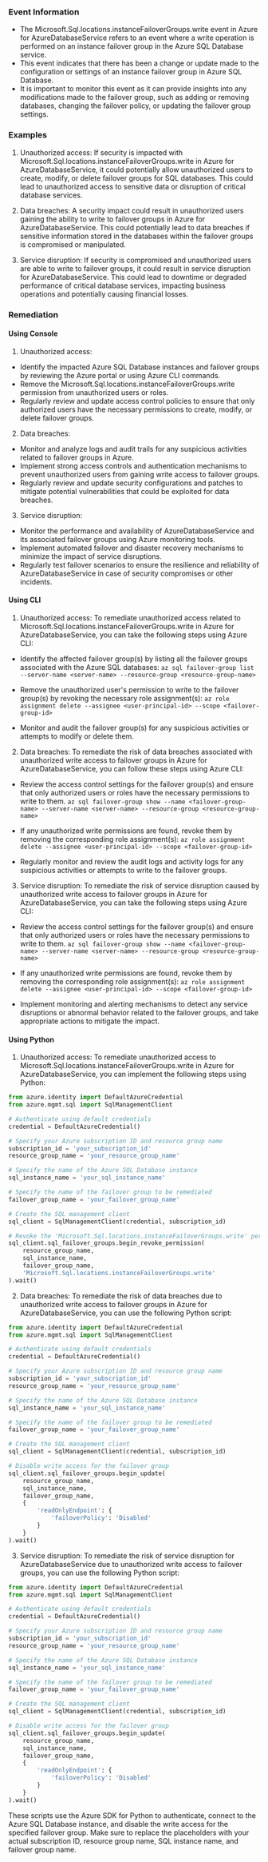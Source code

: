 
### Event Information

- The Microsoft.Sql.locations.instanceFailoverGroups.write event in Azure for AzureDatabaseService refers to an event where a write operation is performed on an instance failover group in the Azure SQL Database service.
- This event indicates that there has been a change or update made to the configuration or settings of an instance failover group in Azure SQL Database.
- It is important to monitor this event as it can provide insights into any modifications made to the failover group, such as adding or removing databases, changing the failover policy, or updating the failover group settings.


### Examples

1. Unauthorized access: If security is impacted with Microsoft.Sql.locations.instanceFailoverGroups.write in Azure for AzureDatabaseService, it could potentially allow unauthorized users to create, modify, or delete failover groups for SQL databases. This could lead to unauthorized access to sensitive data or disruption of critical database services.

2. Data breaches: A security impact could result in unauthorized users gaining the ability to write to failover groups in Azure for AzureDatabaseService. This could potentially lead to data breaches if sensitive information stored in the databases within the failover groups is compromised or manipulated.

3. Service disruption: If security is compromised and unauthorized users are able to write to failover groups, it could result in service disruption for AzureDatabaseService. This could lead to downtime or degraded performance of critical database services, impacting business operations and potentially causing financial losses.

### Remediation

#### Using Console

1. Unauthorized access:
- Identify the impacted Azure SQL Database instances and failover groups by reviewing the Azure portal or using Azure CLI commands.
- Remove the Microsoft.Sql.locations.instanceFailoverGroups.write permission from unauthorized users or roles.
- Regularly review and update access control policies to ensure that only authorized users have the necessary permissions to create, modify, or delete failover groups.

2. Data breaches:
- Monitor and analyze logs and audit trails for any suspicious activities related to failover groups in Azure.
- Implement strong access controls and authentication mechanisms to prevent unauthorized users from gaining write access to failover groups.
- Regularly review and update security configurations and patches to mitigate potential vulnerabilities that could be exploited for data breaches.

3. Service disruption:
- Monitor the performance and availability of AzureDatabaseService and its associated failover groups using Azure monitoring tools.
- Implement automated failover and disaster recovery mechanisms to minimize the impact of service disruptions.
- Regularly test failover scenarios to ensure the resilience and reliability of AzureDatabaseService in case of security compromises or other incidents.

#### Using CLI

1. Unauthorized access: To remediate unauthorized access related to Microsoft.Sql.locations.instanceFailoverGroups.write in Azure for AzureDatabaseService, you can take the following steps using Azure CLI:

- Identify the affected failover group(s) by listing all the failover groups associated with the Azure SQL databases:
  `az sql failover-group list --server-name <server-name> --resource-group <resource-group-name>`

- Remove the unauthorized user's permission to write to the failover group(s) by revoking the necessary role assignment(s):
  `az role assignment delete --assignee <user-principal-id> --scope <failover-group-id>`

- Monitor and audit the failover group(s) for any suspicious activities or attempts to modify or delete them.

2. Data breaches: To remediate the risk of data breaches associated with unauthorized write access to failover groups in Azure for AzureDatabaseService, you can follow these steps using Azure CLI:

- Review the access control settings for the failover group(s) and ensure that only authorized users or roles have the necessary permissions to write to them.
  `az sql failover-group show --name <failover-group-name> --server-name <server-name> --resource-group <resource-group-name>`

- If any unauthorized write permissions are found, revoke them by removing the corresponding role assignment(s):
  `az role assignment delete --assignee <user-principal-id> --scope <failover-group-id>`

- Regularly monitor and review the audit logs and activity logs for any suspicious activities or attempts to write to the failover groups.

3. Service disruption: To remediate the risk of service disruption caused by unauthorized write access to failover groups in Azure for AzureDatabaseService, you can take the following steps using Azure CLI:

- Review the access control settings for the failover group(s) and ensure that only authorized users or roles have the necessary permissions to write to them.
  `az sql failover-group show --name <failover-group-name> --server-name <server-name> --resource-group <resource-group-name>`

- If any unauthorized write permissions are found, revoke them by removing the corresponding role assignment(s):
  `az role assignment delete --assignee <user-principal-id> --scope <failover-group-id>`

- Implement monitoring and alerting mechanisms to detect any service disruptions or abnormal behavior related to the failover groups, and take appropriate actions to mitigate the impact.

#### Using Python

1. Unauthorized access: To remediate unauthorized access to Microsoft.Sql.locations.instanceFailoverGroups.write in Azure for AzureDatabaseService, you can implement the following steps using Python:

```python
from azure.identity import DefaultAzureCredential
from azure.mgmt.sql import SqlManagementClient

# Authenticate using default credentials
credential = DefaultAzureCredential()

# Specify your Azure subscription ID and resource group name
subscription_id = 'your_subscription_id'
resource_group_name = 'your_resource_group_name'

# Specify the name of the Azure SQL Database instance
sql_instance_name = 'your_sql_instance_name'

# Specify the name of the failover group to be remediated
failover_group_name = 'your_failover_group_name'

# Create the SQL management client
sql_client = SqlManagementClient(credential, subscription_id)

# Revoke the 'Microsoft.Sql.locations.instanceFailoverGroups.write' permission for unauthorized users
sql_client.sql_failover_groups.begin_revoke_permission(
    resource_group_name,
    sql_instance_name,
    failover_group_name,
    'Microsoft.Sql.locations.instanceFailoverGroups.write'
).wait()
```

2. Data breaches: To remediate the risk of data breaches due to unauthorized write access to failover groups in Azure for AzureDatabaseService, you can use the following Python script:

```python
from azure.identity import DefaultAzureCredential
from azure.mgmt.sql import SqlManagementClient

# Authenticate using default credentials
credential = DefaultAzureCredential()

# Specify your Azure subscription ID and resource group name
subscription_id = 'your_subscription_id'
resource_group_name = 'your_resource_group_name'

# Specify the name of the Azure SQL Database instance
sql_instance_name = 'your_sql_instance_name'

# Specify the name of the failover group to be remediated
failover_group_name = 'your_failover_group_name'

# Create the SQL management client
sql_client = SqlManagementClient(credential, subscription_id)

# Disable write access for the failover group
sql_client.sql_failover_groups.begin_update(
    resource_group_name,
    sql_instance_name,
    failover_group_name,
    {
        'readOnlyEndpoint': {
            'failoverPolicy': 'Disabled'
        }
    }
).wait()
```

3. Service disruption: To remediate the risk of service disruption for AzureDatabaseService due to unauthorized write access to failover groups, you can use the following Python script:

```python
from azure.identity import DefaultAzureCredential
from azure.mgmt.sql import SqlManagementClient

# Authenticate using default credentials
credential = DefaultAzureCredential()

# Specify your Azure subscription ID and resource group name
subscription_id = 'your_subscription_id'
resource_group_name = 'your_resource_group_name'

# Specify the name of the Azure SQL Database instance
sql_instance_name = 'your_sql_instance_name'

# Specify the name of the failover group to be remediated
failover_group_name = 'your_failover_group_name'

# Create the SQL management client
sql_client = SqlManagementClient(credential, subscription_id)

# Disable write access for the failover group
sql_client.sql_failover_groups.begin_update(
    resource_group_name,
    sql_instance_name,
    failover_group_name,
    {
        'readOnlyEndpoint': {
            'failoverPolicy': 'Disabled'
        }
    }
).wait()
```

These scripts use the Azure SDK for Python to authenticate, connect to the Azure SQL Database instance, and disable the write access for the specified failover group. Make sure to replace the placeholders with your actual subscription ID, resource group name, SQL instance name, and failover group name.

